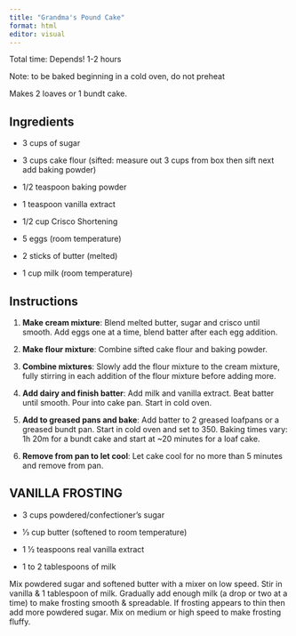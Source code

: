 ```yaml
---
title: "Grandma's Pound Cake"
format: html
editor: visual
---
```


Total time: Depends! 1-2 hours

Note: to be baked beginning in a cold oven, do not preheat

Makes 2 loaves or 1 bundt cake.

## Ingredients 


- 3 cups of sugar

- 3 cups cake flour (sifted: measure out 3 cups from box then sift next add baking powder)

- 1/2 teaspoon baking powder

- 1 teaspoon vanilla extract

- 1/2 cup Crisco Shortening

- 5 eggs (room temperature)

- 2 sticks of butter (melted)

- 1 cup milk (room temperature)


## Instructions

1. **Make cream mixture**: Blend melted butter, sugar and crisco until smooth. Add eggs one at a time, blend batter after each egg addition.

2. **Make flour mixture**: Combine sifted cake flour and baking powder.

3. **Combine mixtures**: Slowly add the flour mixture to the cream mixture, fully stirring in each addition of the flour mixture before adding more. 

4. **Add dairy and finish batter**: Add milk and vanilla extract. Beat batter until smooth. Pour into cake pan. Start in cold oven. 

5. **Add to greased pans and bake**: Add batter to 2 greased loafpans or a greased bundt pan. Start in cold oven and set to 350. Baking times vary: 1h 20m for a bundt cake and start at ~20 minutes for a loaf cake. 

6. **Remove from pan to let cool**: Let cake cool for no more than 5 minutes and remove from pan.


## VANILLA FROSTING

- 3 cups powdered/confectioner's sugar

- 1⁄3 cup butter (softened to room temperature)

- 1 1⁄2 teaspoons real vanilla extract

- 1 to 2 tablespoons of milk

Mix powdered sugar and softened butter with a mixer on low speed. Stir in vanilla & 1 tablespoon of milk. Gradually add enough milk (a drop or two at a time) to make frosting smooth & spreadable. If frosting appears to thin then add more powdered sugar. Mix on medium or high speed to make frosting fluffy.
